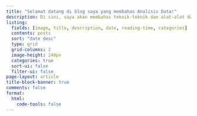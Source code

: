 ```yaml
---
title: "Selamat datang di blog saya yang membahas Analisis Data!"
description: Di sini, saya akan membahas teknik-teknik dan alat-alat dalam analisis data, serta cara mengimplementasikannya dalam konteks bisnis dan organisasi. Saya juga akan membahas topik menarik seperti Machine Learning, Big Data, dan Artificial Intelligence dalam Analisis Data, serta memberikan sumber daya dan alat-alat untuk mempelajarinya. Dengan blog ini, saya berharap dapat memberikan wawasan dan pemahaman yang lebih baik tentang Analisis Data dan memberikan manfaat bagi pembaca yang ingin memperdalam pengetahuan tentang topik ini.
listing:
  fields: [image, title, description, date, reading-time, categories]
  contents: posts
  sort: "date desc"
  type: grid
  grid-columns: 2
  image-height: 240px
  categories: true
  sort-ui: false
  filter-ui: false
page-layout: article
title-block-banner: true
comments: false
format: 
  html: 
    code-tools: false
---
```

